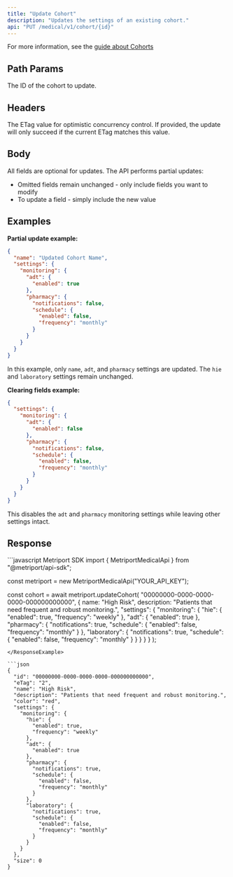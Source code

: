 ```yaml
---
title: "Update Cohort"
description: "Updates the settings of an existing cohort."
api: "PUT /medical/v1/cohort/{id}"
---
```


For more information, see the [guide about Cohorts](/medical-api/handling-data/cohorts)

## Path Params

<ParamField path="id" type="string" required>
  The ID of the cohort to update.
</ParamField>

## Headers

<ParamField header="If-Match" type="string" optional>
  The ETag value for optimistic concurrency control. If
  provided, the update will only succeed if the current ETag
  matches this value.
</ParamField>

## Body

All fields are optional for updates. The API performs partial updates:

- Omitted fields remain unchanged - only include fields you want to modify
- To update a field - simply include the new value

<Snippet file="cohort-update.mdx" />

## Examples

**Partial update example:**
```json
{
  "name": "Updated Cohort Name",
  "settings": {
    "monitoring": {
      "adt": {
        "enabled": true
      },
      "pharmacy": {
        "notifications": false,
        "schedule": {
          "enabled": false,
          "frequency": "monthly"
        }
      }
    }
  }
}
```
In this example, only `name`, `adt`, and `pharmacy` settings are updated. The `hie` and `laboratory`
 settings remain unchanged.

**Clearing fields example:**
```json
{
  "settings": {
    "monitoring": {
      "adt": {
        "enabled": false
      },
      "pharmacy": {
        "notifications": false,
        "schedule": {
          "enabled": false,
          "frequency": "monthly"
        }
      }
    }
  }
}
```
This disables the `adt` and `pharmacy` monitoring settings while leaving other settings intact.

## Response

<Snippet file="cohort-response.mdx" />

<ResponseExample>
```javascript Metriport SDK
import { MetriportMedicalApi } from "@metriport/api-sdk";

const metriport = new MetriportMedicalApi("YOUR_API_KEY");

const cohort = await metriport.updateCohort(
  "00000000-0000-0000-0000-000000000000",
  {
    name: "High Risk",
    description: "Patients that need frequent and robust monitoring.",
    "settings": {
      "monitoring": {
        "hie": {
          "enabled": true,
          "frequency": "weekly"
        },
        "adt": {
          "enabled": true
        },
        "pharmacy": {
          "notifications": true,
          "schedule": {
            "enabled": false,
            "frequency": "monthly"
          }
        },
        "laboratory": {
          "notifications": true,
          "schedule": {
            "enabled": false,
            "frequency": "monthly"
          }
        }
      }
    }
  }
);
```
</ResponseExample>

```json
{
  "id": "00000000-0000-0000-0000-000000000000",
  "eTag": "2",
  "name": "High Risk",
  "description": "Patients that need frequent and robust monitoring.",
  "color": "red",
  "settings": {
    "monitoring": {
      "hie": {
        "enabled": true,
        "frequency": "weekly"
      },
      "adt": {
        "enabled": true
      },
      "pharmacy": {
        "notifications": true,
        "schedule": {
          "enabled": false,
          "frequency": "monthly"
        }
      },
      "laboratory": {
        "notifications": true,
        "schedule": {
          "enabled": false,
          "frequency": "monthly"
        }
      }
    }
  },
  "size": 0
}
```
